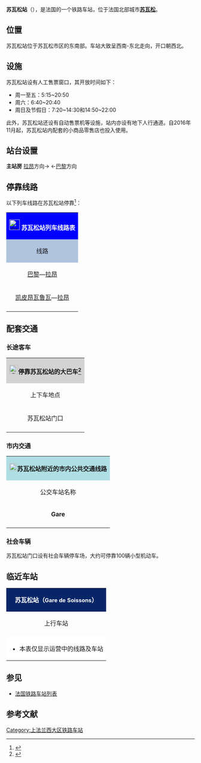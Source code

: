 {{Infobox station
| name          =[[File:Sncf-logo.svg|32x32px]]苏瓦松站<br>{{lang|fr|Gare de Soissons}} 
| type          = [[法国铁路|法国铁路]]
| image = Gare de Soissons-2013.jpg
|image_caption = 苏瓦松站夜景（2013年11月）
| address       = {{FRA}}[[埃纳省|埃纳省]][[苏瓦松|苏瓦松]]
| latd          = 49
| latm          = 22
| lats          = 08
| latNS         = N
| longd         = 3
| longm         = 20
| longs         = 18
| longEW        = E
| operator = [[File:Sncf-logo.svg|32x32px]]
| coordinates_display = yes
| iso_region    = FR
| line          = 
* [[巴黎－伊尔松铁路|巴黎－伊尔松铁路]]
| structure           = 
| levels              = 
| platform      = 2
| tracks        = 2
| elevation = 55米
| opened        = 1862年4月16日
| rebuilt =
| status = 使用中
| closed        = 
| passengers= 约62.9万人次<ref>{{Cite web|url=https://ressources.data.sncf.com/explore/dataset/frequentation-gares/?sort=voyageurs_2014&q=soissons|title=Fréquentation en gares|accessdate=2016-11-30|author=SNCF|date=|language=法语|publisher=SNCF Open Data}}</ref>
| pass_year= 2015年
| ADA                 = Yes
| station_type = 客运车站，兼办货运业务
| connections = 
* 埃纳省城际客运
* 贡比涅城际客运
* 苏瓦松城市公共交通
| route_map =
| map_locator   = 
| note =
| services = TER
}}

'''苏瓦松站'''（{{lang-fr|Gare de Soissons}}），是法国的一个铁路车站，位于法国北部城市'''[[苏瓦松|苏瓦松]]'''。

==位置==

苏瓦松站位于苏瓦松市区的东南部。车站大致呈西南-东北走向，开口朝西北。

==设施==

苏瓦松站设有人工售票窗口，其开放时间如下：
* 周一至五：5:15~20:50  
* 周六：6:40~20:40  
* 周日及节假日：7:20~14:30和14:50~22:00
此外，苏瓦松站还设有自动售票机等设施，站内亦设有地下人行通道。自2016年11月起，苏瓦松站内配套的小商品零售店也投入使用。

==站台设置==

{{RailStStart|西北}}
'''主站房'''
{{RailStPlatform|侧d||1T||}}
{{RailStLine|1||过路车}}[[拉昂站|拉昂]]方向→
{{RailStLine|2||过路车}}←[[巴黎北站|巴黎]]方向
{{RailStPlatform|岛| |||}}
{{RailStLine|||存车线||| ||}}
{{RailStEnd|东南}}

== 停靠线路 ==

{{动态列表|最后更新时间：2016年11月3日。本章节内容仅供参考，不排除因施工或罢工而引发的临时性变更。欢迎修正和补充}}

以下列车线路在苏瓦松站停靠<ref>{{Cite web|url=http://cdn.ter.sncf.com/medias/PDF/picardie/06%20HORAIRES%2011122016%20au%2008072017%20ligne%20Laon%20Paris%20Nord%20V%202411_tcm68-112894_tcm68-112892.pdf|title=06. Laon-Soissons-Paris|accessdate=2016-12-03|author=SNCF|date=|language=法语|publisher=TER Picardie}}{{dead link|date=2018年4月 |bot=InternetArchiveBot |fix-attempted=yes }}</ref>：

{| class="wikitable mw-collapsible" 
|colspan="5" style="background:#0000FF" align="center" |[[File:Sncf-logo.svg|28x28px]] <font color=#FFFFFF>'''苏瓦松站列车线路表'''</font>
|-
!style="background:#B0C4DE"| 线路
!style="background:#B0C4DE"|车种
!style="background:#B0C4DE"|上一站
!style="background:#B0C4DE"|下一站
!style="background:#B0C4DE"|大致运行频率{{noteTag|name=noteA}}
|-
|[[巴黎北站|巴黎]]—[[拉昂站|拉昂]]
| rowspan="2" align="center"|'''[[法国大区列车|TER]]'''
|[[维莱科特雷站|维莱科特雷]]/[[隆蓬站|隆蓬]]
|[[阿尼济-皮农站|阿尼济-皮农]]
|每天6~14趟
|-
|[[凯皮昂瓦鲁瓦站|凯皮昂瓦鲁瓦]]—[[拉昂站|拉昂]]
|[[维耶尔济站|维耶尔济]]
|[[克鲁伊站|克鲁伊]]
|每天1趟{{noteTag|name=noteB}}
|-
|colspan="5" style="background:#FFFFFF"|{{noteFoot|1=
{{noteTag|name=noteA|1=在本栏中，往返1次为"1趟"}}
{{noteTag|name=noteB|1=周日及节假日停运}}
}}
|}

==配套交通==
===长途客车===

{| class="wikitable mw-collapsible" 
|colspan="3" align="center" style="background:#D3D3D3" |[[File:BSicon_BUS.svg|24x24px]]'''停靠苏瓦松站的大巴车<ref>{{Cite web|url=http://mobilinfos.org/lignes-interurbaines/|title=LIGNES INTERURBAINES|accessdate=2016-12-03|author=Transports urbains soissonais|date=|language=法语|publisher=Transports urbains soissonais}}</ref>'''
|-
!align="center" |上下车地点
!align="center" |运营单位
!align="center" |主要目的地{{noteTag|name=noteA}}
|-
| rowspan="3" align="center" |苏瓦松站门口
|align="center" |贡比涅城际客运<br>Car STEPA
|
* [https://web.archive.org/web/20170426064357/http://static2.seety.pagesjaunes.fr/asset_site_fed60979-c79d-44f4-9d22-d4a4adf21c01/083ac0fb-f666-4f69-8725-ce806c8db824 25线]{{noteTag|name=noteD}}：[[奥斯利库蒂勒|奥斯利库蒂勒]]、[[贝尔尼里维耶尔|贝尔尼里维耶尔]]、[[阿蒂希|阿蒂希]]、[[贡比涅|贡比涅]]{{noteTag|name=noteB}}
|-
|align="center" |埃纳省城际客运<br>RTA
|[http://aisne.com/Reseau-de-transport-de-l-Aisne 苏瓦松附近主要市镇]{{noteTag|name=noteC}}
|-
|align="center" |[[SNCF|SNCF]]<br>Car TER{{noteTag|name=noteB}}
|''当某条铁路线施工或罢工时，SNCF可能也会提供途径该线路沿途站点的大巴车''
|-
|colspan="3" style="background:#FFFFFF"|{{noteFoot|1=
{{noteTag|name=noteA|1=本栏不包括可以联程中转前往的目的地}}
{{noteTag|name=noteB|1=其车票可与SNCF的同线路车票通用}}
{{noteTag|name=noteC|1=部分城际客运线路仅周一至五开行}}
{{noteTag|name=noteD|1=周日及节假日停运}}
}}
|}

===市内交通===

{| class="wikitable mw-collapsible" 
|colspan="3" align="center" style="background:#AFDFE4"|[[File:Bus-logo.svg|21x21px]]'''苏瓦松站附近的市内公共交通线路'''
|-
!align="center" |公交车站名称
!align="center" |位置
!align="center" |停靠线路{{noteTag|name=noteA}}{{noteTag|name=noteB}}}<ref>{{Cite web|url=http://mobilinfos.org/wp-content/uploads/2016/08/SITUS-PlanTUS.jpg|title=Plan du réseau|accessdate=2016-12-03|author=SITUS|date=|language=法语|publisher=SITUS}}</ref>
|-
|'''Gare'''
|苏瓦松站门口
|
* 3路：'''[[苏瓦松|苏瓦松]]'''-市政厅 ↔ '''[[维勒讷沃-圣日耳曼|新城圣日耳曼]]'''-路易斯圣米歇尔
* 4路：'''[[苏瓦松|苏瓦松]]'''-莱昂布吕姆 ↔ '''[[苏瓦松|苏瓦松]]'''-市政厅
* 10路：'''[[苏瓦松|苏瓦松]]'''-苏瓦松站 ↔ '''[[克鲁伊|克鲁伊]]'''-瓦埃伊
* 11路：'''[[苏瓦松|苏瓦松]]'''-市政厅 ↔ '''[[弗尼泽勒|弗尼泽勒]]'''-树林教堂/雷德鲁瓦尔
* 14路：'''[[苏瓦松|苏瓦松]]'''-市政厅 ↔ '''[[贝勒_(法国)|贝勒厄]]'''-加尔涅城
* 环线：'''[[苏瓦松|苏瓦松]]'''-火车站 （市区环线）
|-
|colspan="3" style="background:#FFFFFF"|{{noteFoot|1=
{{noteTag|name=noteA|1='''粗体字'''代表该站所在的市镇；中文名称非官方正式翻译，仅供参考}}
{{noteTag|name=noteB|1=苏瓦松市区内的所有公交线路在周日及节假日均停运}}
}}
|}

===社会车辆===

苏瓦松站门口设有社会车辆停车场，大约可停靠100辆小型机动车。

==临近车站==

{|class="wikitable mw-collapsible" style="margin: 0 auto; width:42em;"
|colspan="3"  style="background:#082567" align="center"|<font color=#FFFFFF>'''苏瓦松站（<span style="font-size:11pt;">Gare de Soissons</span>）'''</font>
|-
!上行车站
!线路
!下行车站
|-
|align="center" |{{link-fr|维耶尔济站|Gare de Vierzy}}
|align="center" |'''[[巴黎－伊尔松铁路|巴黎－伊尔松铁路]]'''
|align="center" |{{link-fr|克鲁伊站|Gare de Crouy}}
|-
|colspan="3" style="background:#FFFFFF"|
*本表仅显示运营中的线路及车站
|}

==参见==
* [[法国铁路车站列表|法国铁路车站列表]]

== 参考文献 ==
{{Reflist}}

[[Category:上法兰西大区铁路车站|Category:上法兰西大区铁路车站]]